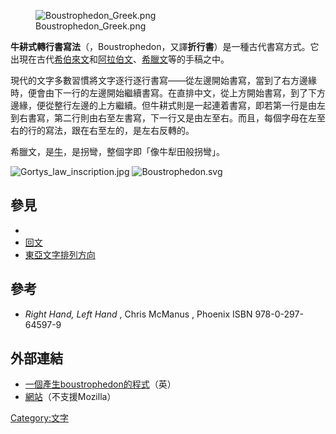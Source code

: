 [[File:Boustrophedon_Greek.png|frame]]

'''牛耕式轉行書寫法'''（{{lang-el|βουστροφηδόν}}，Boustrophedon，又譯'''折行書'''）是一種古代書寫方式。它出現在古代[[希伯來文|希伯來文]]和[[阿拉伯文|阿拉伯文]]、[[希臘文|希臘文]]等的手稿之中。

現代的文字多數習慣將文字逐行逐行書寫——從左邊開始書寫，當到了右方邊緣時，便會由下一行的左邊開始繼續書寫。在直排中文，從上方開始書寫，到了下方邊緣，便從整行左邊的上方繼續。但牛耕式則是一起連着書寫，即若第一行是由左到右書寫，第二行則由右至左書寫，下一行又是由左至右。而且，每個字母在左至右的行的寫法，跟在右至左的，是左右反轉的。

希臘文{{lang|el|βουστροφηδόν}}，{{lang|el|βους}}是[[牛|牛]]，{{lang|el|στροφή}}是拐彎，整個字即「像牛犁田般拐彎」。

[[File:Gortys_law_inscription.jpg|frame]]
[[File:Boustrophedon.svg|frame]]


== 參見 ==
* {{le|鏡像書寫|Mirror writing}}
* [[回文|回文]]
* [[東亞文字排列方向|東亞文字排列方向]]

== 參考 ==
* ''Right Hand, Left Hand'' ,  Chris McManus , Phoenix ISBN 978-0-297-64597-9
== 外部連結 ==
{{commons}}
* [https://web.archive.org/web/20190202132300/http://traevoli.com/boust/ 一個產生boustrophedon的程式]（英）
* [https://web.archive.org/web/20070813032831/http://www.jellyhedge.com/boustrophedonic.html 網站]（不支援Mozilla）

[[Category:文字|Category:文字]]
